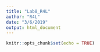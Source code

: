 ```yaml
---
title: "Lab8_R4L"
author: "R4L"
date: "3/6/2019"
output: html_document
---
```


```r
knitr::opts_chunk$set(echo = TRUE)
```

